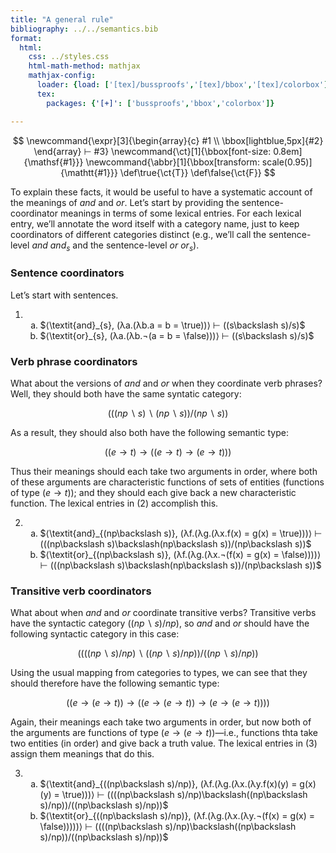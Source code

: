 ```yaml
---
title: "A general rule"
bibliography: ../../semantics.bib
format:
  html:
    css: ../styles.css
    html-math-method: mathjax
    mathjax-config:
      loader: {load: ['[tex]/bussproofs','[tex]/bbox','[tex]/colorbox']}
      tex:
        packages: {'[+]': ['bussproofs','bbox','colorbox']}

---
```


::: {.hidden}
$$
\newcommand{\expr}[3]{\begin{array}{c}
#1 \\
\bbox[lightblue,5px]{#2}
\end{array} ⊢ #3}
\newcommand{\ct}[1]{\bbox[font-size: 0.8em]{\mathsf{#1}}}
\newcommand{\abbr}[1]{\bbox[transform: scale(0.95)]{\mathtt{#1}}}
\def\true{\ct{T}}
\def\false{\ct{F}}
$$
:::

To explain these facts, it would be useful to have a systematic account of the meanings of *and* and *or*.
Let's start by providing the sentence-coordinator meanings in terms of some lexical entries.
For each lexical entry, we'll annotate the word itself with a category name, just to keep coordinators of different categories distinct (e.g., we'll call the sentence-level *and* $\textit{and}_{s}$ and the sentence-level *or* $\textit{or}_{s}$).

### Sentence coordinators

Let's start with sentences.

(@ex-and-or-sentences) a. $⟨\textit{and}_{s}, (λa.(λb.a = b = \true))⟩ ⊢ ((s\backslash s)/s)$
	b. $⟨\textit{or}_{s}, (λa.(λb.¬(a = b = \false)))⟩ ⊢ ((s\backslash s)/s)$

### Verb phrase coordinators

What about the versions of *and* and *or* when they coordinate verb phrases?
Well, they should both have the same syntatic category:

$$(((np\backslash s)\backslash(np\backslash s))/(np\backslash s))$$

As a result, they should also both have the following semantic type:

$$((e → t) → ((e → t) → (e → t)))$$

Thus their meanings should each take two arguments in order, where both of these arguments are characteristic functions of sets of entities (functions of type $(e → t)$);
and they should each give back a new characteristic function.
The lexical entries in (@ex-and-or-vps) accomplish this.

(@ex-and-or-vps) a. $⟨\textit{and}_{(np\backslash s)}, (λf.(λg.(λx.f(x) = g(x) = \true)))⟩ ⊢ (((np\backslash s)\backslash(np\backslash s))/(np\backslash s))$
	b. $⟨\textit{or}_{(np\backslash s)}, (λf.(λg.(λx.¬(f(x) = g(x) = \false))))⟩ ⊢ (((np\backslash s)\backslash(np\backslash s))/(np\backslash s))$

### Transitive verb coordinators

What about when *and* and *or* coordinate transitive verbs?
Transitive verbs have the syntactic category $((np\backslash s)/np)$, so *and* and *or* should have the following syntactic category in this case:

$$((((np\backslash s)/np)\backslash((np\backslash s)/np))/((np\backslash s)/np))$$

Using the usual mapping from categories to types, we can see that they should therefore have the following semantic type:

$$((e → (e → t)) → ((e → (e → t)) → (e → (e → t))))$$

Again, their meanings each take two arguments in order, but now both of the arguments are functions of type $(e → (e → t))$---i.e., functions thta take two entities (in order) and give back a truth value.
The lexical entries in (@ex-and-or-tvs) assign them meanings that do this.

(@ex-and-or-tvs) a. $⟨\textit{and}_{((np\backslash s)/np)}, (λf.(λg.(λx.(λy.f(x)(y) = g(x)(y) = \true)))⟩ ⊢ ((((np\backslash s)/np)\backslash((np\backslash s)/np))/((np\backslash s)/np))$
	b. $⟨\textit{or}_{((np\backslash s)/np)}, (λf.(λg.(λx.(λy.¬(f(x) = g(x) = \false)))))⟩ ⊢ ((((np\backslash s)/np)\backslash((np\backslash s)/np))/((np\backslash s)/np))$

